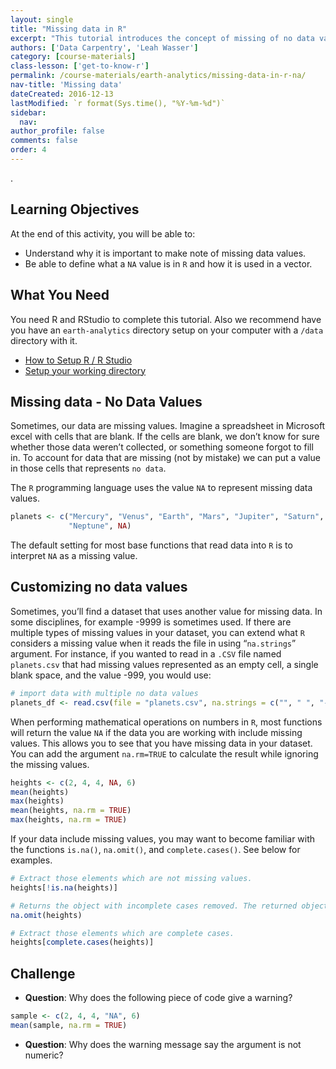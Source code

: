 ```yaml
---
layout: single
title: "Missing data in R"
excerpt: "This tutorial introduces the concept of missing of no data values in R."
authors: ['Data Carpentry', 'Leah Wasser']
category: [course-materials]
class-lesson: ['get-to-know-r']
permalink: /course-materials/earth-analytics/missing-data-in-r-na/
nav-title: 'Missing data'
dateCreated: 2016-12-13
lastModified: `r format(Sys.time(), "%Y-%m-%d")`
sidebar:
  nav:
author_profile: false
comments: false
order: 4
---
```


.

<div class='notice--success' markdown="1">

# Learning Objectives
At the end of this activity, you will be able to:

* Understand why it is important to make note of missing data values.
* Be able to define what a `NA` value is in `R` and how it is used in a vector.

## What You Need

You need R and RStudio to complete this tutorial. Also we recommend have you
have an `earth-analytics` directory setup on your computer with a `/data`
directory with it.

* [How to Setup R / R Studio](/course-materials/earth-analytics/setup-r-rstudio/)
* [Setup your working directory](/course-materials/earth-analytics/setup-working-directory/)


</div>

## Missing data - No Data Values

Sometimes, our data are missing values. Imagine a spreadsheet in Microsoft excel
with cells that are blank. If the cells are blank, we don't know for sure whether
those data weren't collected, or something someone forgot to fill in. To account
for data that are missing (not by mistake) we can put a value in those cells
that represents `no data`.

The `R` programming language uses the value `NA` to represent missing data values.

```r

planets <- c("Mercury", "Venus", "Earth", "Mars", "Jupiter", "Saturn", "Uranus",
             "Neptune", NA)
```

The default setting for most base functions that read data into `R` is to
interpret `NA` as a missing value.

## Customizing no data values

Sometimes, you'll find a dataset that uses another value for missing data. In some
disciplines, for example -9999 is sometimes used. If there are multiple types of
missing values in your dataset, you can extend what `R` considers a missing value when it reads
the file in using  "`na.strings`" argument. For instance, if you wanted to read
in a `.CSV` file named `planets.csv` that had missing values represented as an empty
cell, a single blank space, and the value -999, you would use:

```r

# import data with multiple no data values
planets_df <- read.csv(file = "planets.csv", na.strings = c("", " ", "-999"))
```

When performing mathematical operations on numbers in `R`, most functions will
return the value `NA` if the data you are working with include missing values.
This allows you to see that you have missing data in your dataset. You can add the
argument `na.rm=TRUE` to calculate the result while ignoring the missing values.

```r
heights <- c(2, 4, 4, NA, 6)
mean(heights)
max(heights)
mean(heights, na.rm = TRUE)
max(heights, na.rm = TRUE)
```

If your data include missing values, you may want to become familiar with the
functions `is.na()`, `na.omit()`, and `complete.cases()`. See below for
examples.


```r
# Extract those elements which are not missing values.
heights[!is.na(heights)]

# Returns the object with incomplete cases removed. The returned object is atomic.
na.omit(heights)

# Extract those elements which are complete cases.
heights[complete.cases(heights)]

```

<div class="notice--warning" markdown="1">

# Challenge

* **Question**: Why does the following piece of code give a warning?
```r
sample <- c(2, 4, 4, "NA", 6)
mean(sample, na.rm = TRUE)
```
<!-- * _Answer_: Because R recognizes the NA in quotes as a character. -->

* **Question**: Why does the warning message say the argument is not numeric?
<!-- * _Answer_: R converts the entire vector to character because of the "NA", and doesn't recognize it as numeric. -->

</div>
